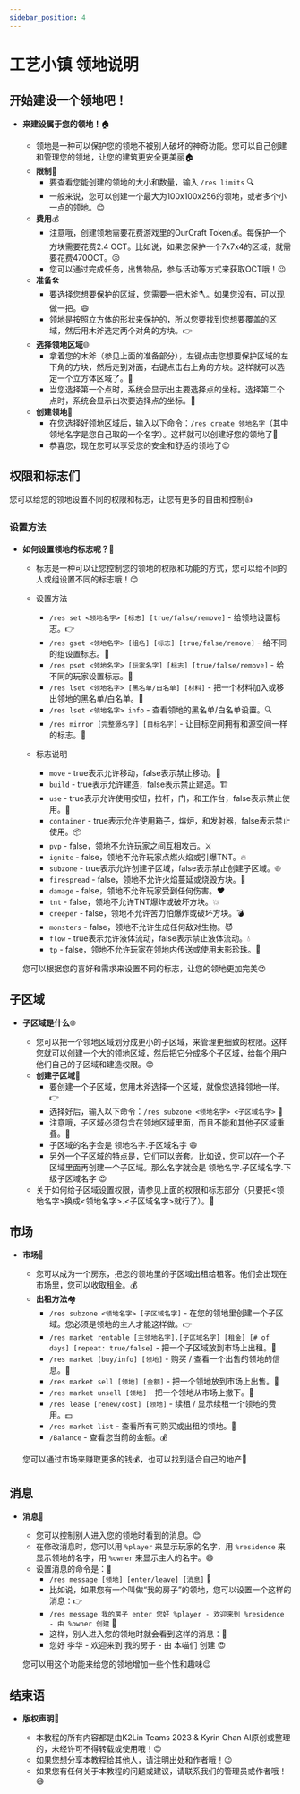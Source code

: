 ```yaml
---
sidebar_position: 4
---
```


# 工艺小镇 领地说明

## 开始建设一个领地吧！

- **来建设属于您的领地！**🏠

    - 领地是一种可以保护您的领地不被别人破坏的神奇功能。您可以自己创建和管理您的领地，让您的建筑更安全更美丽🏠
    - **限制**🚫
        - 要查看您能创建的领地的大小和数量，输入 `/res limits` 🔍
        - 一般来说，您可以创建一个最大为100x100x256的领地，或者多个小一点的领地。😊
    - **费用**💰
        - 注意哦，创建领地需要花费游戏里的OurCraft Token💰。每保护一个方块需要花费2.4 OCT。比如说，如果您保护一个7x7x4的区域，就需要花费470OCT。😥
        - 您可以通过完成任务，出售物品，参与活动等方式来获取OCT哦！😉
    - **准备**🛠
        - 要选择您想要保护的区域，您需要一把木斧🪓。如果您没有，可以现做一把。😄
        - 领地是按照立方体的形状来保护的，所以您要找到您想要覆盖的区域，然后用木斧选定两个对角的方块。👉
    - **选择领地区域**🌐
        - 拿着您的木斧（参见上面的准备部分），左键点击您想要保护区域的左下角的方块，然后走到对面，右键点击右上角的方块。这样就可以选定一个立方体区域了。👏
        - 当您选择第一个点时，系统会显示出主要选择点的坐标。选择第二个点时，系统会显示出次要选择点的坐标。👀
    - **创建领地**🎉
        - 在您选择好领地区域后，输入以下命令：`/res create 领地名字`（其中领地名字是您自己取的一个名字）。这样就可以创建好您的领地了🎉
        - 恭喜您，现在您可以享受您的安全和舒适的领地了😍

## 权限和标志们

您可以给您的领地设置不同的权限和标志，让您有更多的自由和控制👍

### 设置方法

- **如何设置领地的标志呢？**🚩

    - 标志是一种可以让您控制您的领地的权限和功能的方式，您可以给不同的人或组设置不同的标志哦！😊
    
    - 设置方法
        - `/res set <领地名字> [标志] [true/false/remove]` - 给领地设置标志。👉
        - `/res gset <领地名字> [组名] [标志] [true/false/remove]` - 给不同的组设置标志。👥
        - `/res pset <领地名字> [玩家名字] [标志] [true/false/remove]` - 给不同的玩家设置标志。👤
        - `/res lset <领地名字> [黑名单/白名单] [材料]` - 把一个材料加入或移出领地的黑名单/白名单。🔳
        - `/res lset <领地名字> info` - 查看领地的黑名单/白名单设置。🔍
        - `/res mirror [完整源名字] [目标名字]` - 让目标空间拥有和源空间一样的标志。🔁

    - 标志说明
        - `move` - true表示允许移动，false表示禁止移动。🚶
        - `build` - true表示允许建造，false表示禁止建造。🏗
        - `use` - true表示允许使用按钮，拉杆，门，和工作台，false表示禁止使用。🔘
        - `container` - true表示允许使用箱子，熔炉，和发射器，false表示禁止使用。📦
        - `pvp` - false，领地不允许玩家之间互相攻击。⚔️
        - `ignite` - false，领地不允许玩家点燃火焰或引爆TNT。🔥
        - `subzone` - true表示允许创建子区域，false表示禁止创建子区域。🌐
        - `firespread` - false，领地不允许火焰蔓延或烧毁方块。🚫
        - `damage` - false，领地不允许玩家受到任何伤害。❤️
        - `tnt` - false，领地不允许TNT爆炸或破坏方块。💥
        - `creeper` - false，领地不允许苦力怕爆炸或破坏方块。💣
        - `monsters` - false，领地不允许生成任何敌对生物。😈
        - `flow` - true表示允许液体流动，false表示禁止液体流动。💧
        - `tp` - false，领地不允许玩家在领地内传送或使用末影珍珠。🚫

    您可以根据您的喜好和需求来设置不同的标志，让您的领地更加完美😍

## 子区域

- **子区域是什么**🌐

    - 您可以把一个领地区域划分成更小的子区域，来管理更细致的权限。这样您就可以创建一个大的领地区域，然后把它分成多个子区域，给每个用户他们自己的子区域和建造权限。😊
    - **创建子区域**🎉
        - 要创建一个子区域，您用木斧选择一个区域，就像您选择领地一样。👉
        - 选择好后，输入以下命令：`/res subzone <领地名字> <子区域名字>` 📝
        - 注意哦，子区域必须包含在领地区域里面，而且不能和其他子区域重叠。🚫
        - 子区域的名字会是 领地名字.子区域名字 😄
        - 另外一个子区域的特点是，它们可以嵌套。比如说，您可以在一个子区域里面再创建一个子区域。那么名字就会是 领地名字.子区域名字.下级子区域名字 😍
    - 关于如何给子区域设置权限，请参见上面的权限和标志部分（只要把<领地名字>换成<领地名字>.<子区域名字>就行了）。🚩

## 市场

- **市场**🛒

    - 您可以成为一个房东，把您的领地里的子区域出租给租客。他们会出现在市场里，您可以收取租金。💰
    - **出租方法**🏘
        - `/res subzone <领地名字> [子区域名字]` - 在您的领地里创建一个子区域。您必须是领地的主人才能这样做。👉
        - `/res market rentable [主领地名字].[子区域名字] [租金] [# of days] [repeat: true/false]` - 把一个子区域放到市场上出租。👏
        - `/res market [buy/info] [领地]` - 购买 / 查看一个出售的领地的信息。👀
        - `/res market sell [领地] [金额]` - 把一个领地放到市场上出售。💸
        - `/res market unsell [领地]` - 把一个领地从市场上撤下。🚫
        - `/res lease [renew/cost] [领地]` - 续租 / 显示续租一个领地的费用。💵
        - `/res market list` - 查看所有可购买或出租的领地。📜
        - `/Balance` - 查看您当前的金额。💰

    您可以通过市场来赚取更多的钱💰，也可以找到适合自己的地产🏡

## 消息

- **消息**📩

    - 您可以控制别人进入您的领地时看到的消息。😊
    - 在修改消息时，您可以用 `%player` 来显示玩家的名字，用 `%residence` 来显示领地的名字，用 `%owner` 来显示主人的名字。😄
    - 设置消息的命令是：📝
        - `/res message [领地] [enter/leave] [消息]` 📝
        - 比如说，如果您有一个叫做“我的房子”的领地，您可以设置一个这样的消息：👉
        - `/res message 我的房子 enter 您好 %player - 欢迎来到 %residence - 由 %owner 创建` 👏
        - 这样，别人进入您的领地时就会看到这样的消息：👀
        - 您好 李华 - 欢迎来到 我的房子 - 由 本喵们 创建 😍

    您可以用这个功能来给您的领地增加一些个性和趣味😉

## 结束语

- **版权声明**📝

    - 本教程的所有内容都是由K2Lin Teams 2023 & Kyrin Chan AI原创或整理的，未经许可不得转载或使用哦！😊
    - 如果您想分享本教程给其他人，请注明出处和作者哦！😉
    - 如果您有任何关于本教程的问题或建议，请联系我们的管理员或作者哦！😄